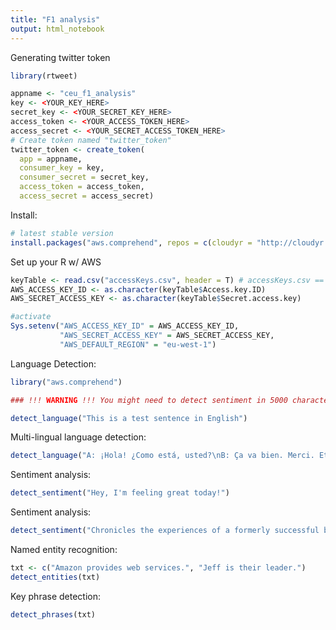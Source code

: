 ```yaml
---
title: "F1 analysis"
output: html_notebook
---
```


Generating twitter token
```r
library(rtweet)

appname <- "ceu_f1_analysis"
key <- <YOUR_KEY_HERE>
secret_key <- <YOUR_SECRET_KEY_HERE>
access_token <- <YOUR_ACCESS_TOKEN_HERE>
access_secret <- <YOUR_SECRET_ACCESS_TOKEN_HERE>
# Create token named "twitter_token"
twitter_token <- create_token(
  app = appname,
  consumer_key = key,
  consumer_secret = secret_key,
  access_token = access_token,
  access_secret = access_secret)

```

Install:
```r
# latest stable version
install.packages("aws.comprehend", repos = c(cloudyr = "http://cloudyr.github.io/drat", getOption("repos")))
```

Set up your R w/ AWS
```r
keyTable <- read.csv("accessKeys.csv", header = T) # accessKeys.csv == the CSV downloaded from AWS containing your Acces & Secret keys
AWS_ACCESS_KEY_ID <- as.character(keyTable$Access.key.ID)
AWS_SECRET_ACCESS_KEY <- as.character(keyTable$Secret.access.key)

#activate
Sys.setenv("AWS_ACCESS_KEY_ID" = AWS_ACCESS_KEY_ID,
           "AWS_SECRET_ACCESS_KEY" = AWS_SECRET_ACCESS_KEY,
           "AWS_DEFAULT_REGION" = "eu-west-1") 
```

Language Detection:
```r
library("aws.comprehend")

### !!! WARNING !!! You might need to detect sentiment in 5000 character chunks. You can get an error message if your text is bigger then 5000 characters.

detect_language("This is a test sentence in English")
```

Multi-lingual language detection:
```r
detect_language("A: ¡Hola! ¿Como está, usted?\nB: Ça va bien. Merci. Et toi?")
```

Sentiment analysis:
```r
detect_sentiment("Hey, I'm feeling great today!")
```

Sentiment analysis:
```r
detect_sentiment("Chronicles the experiences of a formerly successful banker as a prisoner in the gloomy jailhouse of Shawshank after being found guilty of a crime he did not commit. The film portrays the man's unique way of dealing with his new, torturous life; along the way he befriends a number of fellow prisoners, most notably a wise long-term inmate named Red.")
```

Named entity recognition:
```r
txt <- c("Amazon provides web services.", "Jeff is their leader.")
detect_entities(txt)
```

Key phrase detection:
```r
detect_phrases(txt)
```


